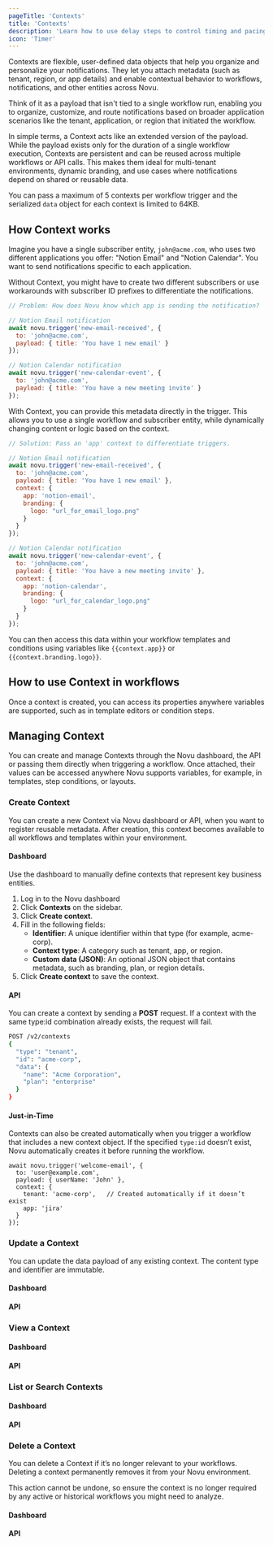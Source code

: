```yaml
---
pageTitle: 'Contexts'
title: 'Contexts'
description: 'Learn how to use delay steps to control timing and pacing in your notification workflows.'
icon: 'Timer'
---
```


Contexts are flexible, user-defined data objects that help you organize and personalize your notifications. They let you attach metadata (such as tenant, region, or app details) and enable contextual behavior to workflows, notifications, and other entities across Novu.

Think of it as a payload that isn't tied to a single workflow run, enabling you to organize, customize, and route notifications based on broader application scenarios like the tenant, application, or region that initiated the workflow.

In simple terms, a Context acts like an extended version of the payload. While the payload exists only for the duration of a single workflow execution, Contexts are persistent and can be reused across multiple workflows or API calls. This makes them ideal for multi-tenant environments, dynamic branding, and use cases where notifications depend on shared or reusable data.

<Callout type='warn'>You can pass a maximum of 5 contexts per workflow trigger and the serialized `data` object for each context is limited to 64KB.</Callout>

## How Context works

Imagine you have a single subscriber entity, `john@acme.com`, who uses two different applications you offer: "Notion Email" and "Notion Calendar". You want to send notifications specific to each application.

Without Context, you might have to create two different subscribers or use workarounds with subscriber ID prefixes to differentiate the notifications.

```javascript
// Problem: How does Novu know which app is sending the notification?

// Notion Email notification
await novu.trigger('new-email-received', {
  to: 'john@acme.com',
  payload: { title: 'You have 1 new email' }
});

// Notion Calendar notification  
await novu.trigger('new-calendar-event', {
  to: 'john@acme.com',
  payload: { title: 'You have a new meeting invite' }
});
```

With Context, you can provide this metadata directly in the trigger. This allows you to use a single workflow and subscriber entity, while dynamically changing content or logic based on the context.

```javascript
// Solution: Pass an 'app' context to differentiate triggers.

// Notion Email notification
await novu.trigger('new-email-received', {
  to: 'john@acme.com',
  payload: { title: 'You have 1 new email' },
  context: {
    app: 'notion-email',
    branding: {
      logo: "url_for_email_logo.png"
    }
  }
});

// Notion Calendar notification  
await novu.trigger('new-calendar-event', {
  to: 'john@acme.com',
  payload: { title: 'You have a new meeting invite' },
  context: {
    app: 'notion-calendar',
    branding: {
      logo: "url_for_calendar_logo.png"
    }
  }
});
```

You can then access this data within your workflow templates and conditions using variables like `{{context.app}}` or `{{context.branding.logo}}`.

## How to use Context in workflows

Once a context is created, you can access its properties anywhere variables are supported, such as in template editors or condition steps.

## Managing Context

You can create and manage Contexts through the Novu dashboard, the API or passing them directly when triggering a workflow. Once attached, their values can be accessed anywhere Novu supports variables, for example, in templates, step conditions, or layouts.

### Create Context

You can create a new Context via Novu dashboard or API, when you want to register reusable metadata. After creation, this context becomes available to all workflows and templates within your environment.

#### Dashboard

Use the dashboard to manually define contexts that represent key business entities.

1. Log in to the Novu dashboard
2. Click **Contexts** on the sidebar.
3. Click **Create context**.
4. Fill in the following fields:
    - **Identifier**: A unique identifier within that type (for example, acme-corp).
    - **Context type**: A category such as tenant, app, or region.
    - **Custom data (JSON)**: An optional JSON object that contains metadata, such as branding, plan, or region details.
  5. Click **Create context** to save the context.

#### API

You can create a context by sending a **POST** request. If a context with the same type:id combination already exists, the request will fail.

```bash
POST /v2/contexts
{
  "type": "tenant",
  "id": "acme-corp",
  "data": {
    "name": "Acme Corporation",
    "plan": "enterprise"
  }
}
```

#### Just-in-Time

Contexts can also be created automatically when you trigger a workflow that includes a new context object. If the specified `type:id` doesn’t exist, Novu automatically creates it before running the workflow.

```
await novu.trigger('welcome-email', {
  to: 'user@example.com',
  payload: { userName: 'John' },
  context: {
    tenant: 'acme-corp',   // Created automatically if it doesn’t exist
    app: 'jira'
  }
});
```

### Update a Context

You can update the data payload of any existing context. The content type and identifier are immutable.

#### Dashboard

#### API


### View a Context

#### Dashboard

#### API

### List or Search Contexts

#### Dashboard

#### API

### Delete a Context

You can delete a Context if it’s no longer relevant to your workflows. Deleting a context permanently removes it from your Novu environment. 

<Callout type='warn'>This action cannot be undone, so ensure the context is no longer required by any active or historical workflows you might need to analyze.</Callout>

#### Dashboard


#### API


